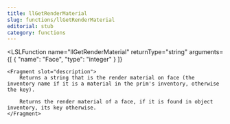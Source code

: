 ```yaml
---
title: llGetRenderMaterial
slug: functions/llGetRenderMaterial
editorial: stub
category: functions
---
```


<LSLFunction
	name="llGetRenderMaterial"
	returnType="string"
	arguments={[
	{
		"name": "Face",
		"type": "integer"
	}
]}
>
	<Fragment slot="description">
		Returns a string that is the render material on face (the inventory name if it is a material in the prim's inventory, otherwise the key).
		
		Returns the render material of a face, if it is found in object inventory, its key otherwise.
	</Fragment>
</LSLFunction>
